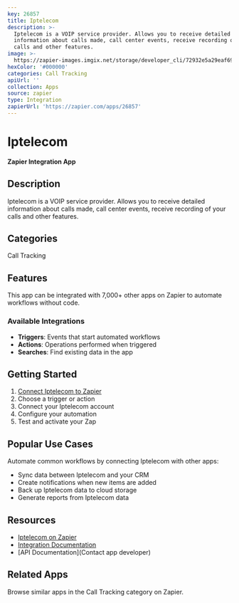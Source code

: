 ```yaml
---
key: 26857
title: Iptelecom
description: >-
  Iptelecom is a VOIP service provider. Allows you to receive detailed
  information about calls made, call center events, receive recording of your
  calls and other features.
image: >-
  https://zapier-images.imgix.net/storage/developer_cli/72932e5a29eaf69166eac4f4816ae115.png?auto=format%2Ccompress&ixlib=python-3.0.0&q=50
hexColor: '#000000'
categories: Call Tracking
apiUrl: ''
collection: Apps
source: zapier
type: Integration
zapierUrl: 'https://zapier.com/apps/26857'
---
```

# Iptelecom

**Zapier Integration App**

## Description

Iptelecom is a VOIP service provider. Allows you to receive detailed information about calls made, call center events, receive recording of your calls and other features.

## Categories

Call Tracking

## Features

This app can be integrated with 7,000+ other apps on Zapier to automate workflows without code.

### Available Integrations

- **Triggers**: Events that start automated workflows
- **Actions**: Operations performed when triggered
- **Searches**: Find existing data in the app

## Getting Started

1. [Connect Iptelecom to Zapier](https://zapier.com/apps/26857)
2. Choose a trigger or action
3. Connect your Iptelecom account
4. Configure your automation
5. Test and activate your Zap

## Popular Use Cases

Automate common workflows by connecting Iptelecom with other apps:

- Sync data between Iptelecom and your CRM
- Create notifications when new items are added
- Back up Iptelecom data to cloud storage
- Generate reports from Iptelecom data

## Resources

- [Iptelecom on Zapier](https://zapier.com/apps/26857)
- [Integration Documentation](https://zapier.com/apps/26857/integrations)
- [API Documentation](Contact app developer)

## Related Apps

Browse similar apps in the Call Tracking category on Zapier.
